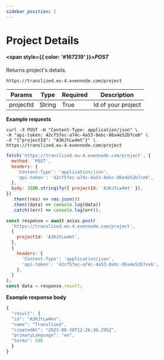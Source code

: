 ```yaml
---
sidebar_position: 2
---
```



# Project Details

#### <span style={{ color: '#167219' }}>_POST_</span>

Returns project's details.

```url
https://translized.eu-4.evennode.com/project
```

| Params    | Type   | Required | Description        |
| --------- | ------ | -------- | ------------------ |
| projectId | String | True     | Id of your project |

**Example requests**

<Tabs className="api-tabs">
<TabItem value="cURL" label="cURL">

```curl
curl -X POST -H "Content-Type: application/json" \
-H "api-token: 42cf5fec-a74c-4a53-8ebc-86a4e52b7ce6" \
-d "{"projectId": "A3KJtLw4mt"}" \
https://translized.eu-4.evennode.com/project
```

</TabItem>
<TabItem value="js-fetch" label="Javascript Fetch">

```js
fetch('https://translized.eu-4.evennode.com/project', {
  method: 'POST',
  headers: {
    'Content-Type': 'application/json',
    'api-token': '42cf5fec-a74c-4a53-8ebc-86a4e52b7ce6',
  },
  body: JSON.stringify({ projectId: 'A3KJtLw4mt' }),
})
  .then((res) => res.json())
  .then((data) => console.log(data))
  .catch((err) => console.log(err));
```

</TabItem>
<TabItem value="js-axios" label="Javascript Axios">

```js
const response = await axios.post(
  'https://translized.eu-4.evennode.com/project',
  {
    projectId: 'A3KJtLw4mt',
  },
  {
    headers: {
      'Content-Type': 'application/json',
      'api-token': '42cf5fec-a74c-4a53-8ebc-86a4e52b7ce6',
    },
  }
);
const data = response.result;
```

</TabItem>
</Tabs>

**Example response body**

```js
{
  "result": {
  "id": "A3KJtLw4ms",
  "name": "Translized",
  "createdAt": "2021-08-30T12:26:36.295Z",
  "primaryLanguage": "en",
  "terms": 586
  }
}
```
